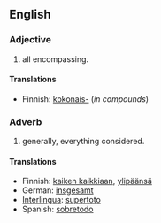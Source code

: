 ==English==
===Adjective===
#all encompassing.

====Translations====
*Finnish: [[kokonais-]] (''in compounds'')

===Adverb===
#generally, everything considered.

====Translations====
*Finnish: [[kaiken kaikkiaan]], [[ylipäänsä]]
*German: [[insgesamt]]
*[[Interlingua]]: [[supertoto]]
*Spanish: [[sobretodo]]